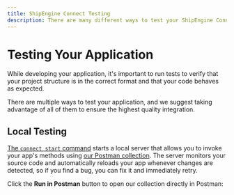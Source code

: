 ```yaml
---
title: ShipEngine Connect Testing
description: There are many different ways to test your ShipEngine Connect app. We provide all the tooling and guidance you need to be confident that your app works correctly.
---
```




Testing Your Application
=============================
While developing your application, it's important to run tests to verify that your project structure is in the correct format and that your code behaves as expected.

There are multiple ways to test your application, and we suggest taking advantage of all of them to ensure the highest quality integration.

Local Testing
-----------------------------

[The `connect start` command](./../cli.mdx#run-your-app-locally) starts a local server that allows you to invoke your app's methods using [our Postman collection](https://documenter.getpostman.com/view/12340335/T1LPBRJk?version=latest). The server monitors your source code and automatically reloads your app whenever changes are detected, so if you find a bug, you can fix it and immediately retry.

<p>
  Click the <b>Run in Postman</b> button to open our collection directly in Postman: &nbsp;&nbsp;
  <span className={`${styles.runInPostman} postman-run-button`} data-postman-action="collection/import" data-postman-var-1="12340335-39b1c68e-b79c-4d34-9512-ca9a7cdf1341-T1LPBRJk" data-postman-var-2="latest"></span>
  <script type="text/javascript" dangerouslySetInnerHTML={{ __html: `
    (function (p,o,s,t,m,a,n) {
      !p[s] && (p[s] = function () { (p[t] || (p[t] = [])).push(arguments); });
      !o.getElementById(s+t) && o.getElementsByTagName("head")[0].appendChild((
        (n = o.createElement("script")),
        (n.id = s+t), (n.async = 1), (n.src = m), n
      ));
    }(window, document, "_pm", "PostmanRunObject", "https://run.pstmn.io/button.js"));
  `}}/>
</p>

> **PRO TIP:** You can use the [VSCode debugger](https://code.visualstudio.com/docs/editor/debugging) to set breakpoints, step through your code line-by-line, and inspect variables at runtime. Just press `F5` to start a debug session.

![VSCode debugger](/img/testing/vs-code-debug.png)


### Request Modification
Each request in [our Postman collection](https://documenter.getpostman.com/view/12340335/T1LPBRJk?version=latest) contains sample data that matches the structure expected by one of the methods in your application. We have included placeholder text
in the areas where you will need to provide values.

For example, when running the `Create a shipment` request in the `Carrier Apps` folder, you will need to provide IDs for
`shipment.delivery_service.id` and `shipment.packages[].packaging.id` that are defined in your application.

You may also need to modify the `shipFrom` and `shipTo` properties
to addresses within your service area and ensure that the `shipDateTime` is in the future.

Note that you will likely need to update the properties in the `Connect` request to match the names you used in your [connection form](./../reference/forms.mdx#connection-form-examples).

You can begin running requests in this collection as soon as you have defined the corresponding method, even if it is not fully implemented.
It may be useful to set a breakpoint and examine the structure of the data sent to your method to assist in mapping the input
data to the format expected by your backend service or API.

![Postman screenshot](/img/testing/postman-placeholder.png)


### Authentication

You may have noticed that each request in our Postman collection contains a `transaction` object that contains a `session` property.
Once you are ready for your method to call your backend API or service, you will need to specify authentication information.

#### Postman Variables
Our Postman collection uses variables to persist session data between requests. You can see in the request below that we set the `transaction.session`
property to `{{session}}`. This is the way Postman variables are referenced within request payloads. While it is not valid
JSON at the moment, it will be once Postman renders the request.

![Session variable in Postman](/img/testing/postman-session-variable.png)


You can see and set the value of the variables by editing the collection. Click the ellipses icon next to the collection name
and select `Edit`, then click the `Variables` tab.

![Editing the collection in Postman](/img/testing/variable-menu.png)


When you first import the collection, the `session`
variable will be unset.

![Postman collection variables](/img/testing/postman-empty-vars.png)


When beginning to work with our Postman collection, you should first run the `Connect` request in the `All Apps` folder with valid credentials to create a session. This will then set the `session` variable that is referenced in each of the other requests. Likewise, if you already
have a valid session you wish to use, you can edit the variable directly and skip running the `Connect` request.

![Setting the session variable](/img/testing/postman-set-variable.png)


#### Hardcoded Values
You may wish to hardcode the session data in each of your requests rather than using Postman variables. If so, you will need to run the `Connect`
request with valid credentials and then copy the `transaction.session` value that is returned and update each Postman request to use this value.
Likewise, if you already have a valid session you wish to use, you can skip running the `Connect` request and add the
`session` data directly to the request.

![Using hard-coded values in Postman](/img/testing/postman-transaction.png)

Acceptance Testing
-----------------------------
[The `connect test` command](./../cli.mdx#test-your-app) validates your application against acceptance our test suite. These tests are integration tests that represent real world, end-to-end scenarios.
Rather than calling a single, individual method, these tests may make calls to multiple methods in order to construct a more realistic workflow.


For example, to cancel a shipment, an end user interacting with your application would need to authenticate and create a shipment before cancelling it. Therefore a
single test may authenticate by calling your [`connect` method](./../reference/methods/connect.mdx), create a shipment using your
[`createShipment` method](./../reference/methods/create-shipment.mdx), and then use your [`cancelShipments` method](./../reference/methods/cancel-shipments.mdx) to
cancel the shipment.

These tests execute the entire application, so you won't be able to run this suite until you have finished implementing all the methods
in your application. For this reason, we recommend using the [`connect start` command](#local-testing) to perform testing during iterative development.

Once you have completed development,
this test suite can provide a higher degree of confidence that the application will work as expected when used from within one of our
e-commerce applications since this suite calls your application in the same manner in which it will be used in production.

The acceptance test suite is both customizable and extendable via the [`connect.config.js` file](./config.mdx).

> **INFO:**
> ### What tests are run?
> See the complete lists of tests for [Carrier Apps](../carrier-app/tests/index.mdx) and [Order Apps](../order-app/tests/index.mdx).


Unit Testing
-----------------------------
We recommend that in addition to local and automated tests, we recommend that you also you write unit tests for your application. We don't include any
tooling or impose any restrictions on which tools you can use for writing unit tests. You are free to use any JavaScript tools you are comfortable with,
such as these:

#### [Jest](https://jestjs.io/)
Jest is a batteries-included, zero-configuration test runner that is approachable for beginners, extensible for almost all testing use cases and scalable to large projects.
It includes the test runner, an assertion library, and extensible matchers - everything you need to being writing unit tests.

#### [Mocha](https://mochajs.org/)
Mocha is a feature-rich JavaScript test framework running on Node.js and in the browser. Mocha tests run serially, allowing for flexible and accurate reporting, while mapping uncaught exceptions to the correct test cases.

#### [Chai](https://www.chaijs.com/)
Chai is a Business Driven Development (BDD) / Test Driven Development (TDD) assertion library for node and the browser that can be depaired with any javascript testing framework, such as Mocha.

#### [Sinon](https://sinonjs.org/)
Sinon is a standalone tool that provides test spies, stubs and mocks for JavaScript and works with any unit testing framework.

#### [Nock](https://github.com/nock/nock)
Nock is an HTTP server mocking and expectations library for Node.js. It can be used to test modules that perform HTTP requests in isolation. This can be useful
in mocking out your backend API for unit testing.

### Example
Here's an example unit test suite using [Mocha](https://mochajs.org/) and [Chai](https://www.chaijs.com/) to test [the `createShipment` method](./../reference/methods/create-shipment.mdx).

> **NOTE:** When creating mock parameters for your methods, you only need to populate the properties that you actually use in your code

```javascript
const createShipment = require("../src/methods/create-shipment.js");
const { expect } = require("chai");

describe("createShipment test suite", () => {
  let transaction, shipmentCriteria;

  beforeEach("Create mock parameters", () => {
    transaction = {
      id: "e62eff07-a9f6-4075-80d1-ca4ab788a6fe",
      session: {
        token: "cj8Aro60dfa4abe62erQ07"
      }
    };

    shipmentCriteria = {
      deliveryService: { code: "NXT_DAY" },
      deliveryConfirmatmion: { code: "SIG" },
      shipFrom: {
        name: { given: "John", family: "Doe" },
        addressLines: ["4009 Marathon Blvd"],
        cityLocality: "Austin",
        stateProvince: "TX",
        postalCode: "78756",
        country: "US"
      },
      shipTo: {
        name: { given: "Amanda", family: "Miller" },
        addressLines: ["525 S Winchester Blvd"],
        cityLocality: "San Jose",
        stateProvince: "CA",
        postalCode: "95128",
        country: "US"
      },
      packages: [{
        packaging: { code: "BOX" },
        weight: { ounces: 36 },
        label: {
          format: "pdf",
          size: "4x6"
        }
      }]
    };
  });

  it("should create a shipment without insurance", async () => {
    let shipment = await createShipment(transaction, shipmentCriteria);

    expect(shipment).to.be.an("object");
    expect(shipment.deliveryDateTime).to.be.an.instanceOf(Date);
    expect(shipment.charges).to.be.an("array").with.lengthOf(1);
    expect(shipment.charges[0].type).to.equal("delivery");
    expect(shipment.charges[0].name).to.equal("Delivery Charge");
  });

  it("should create a shipment with insurance", async () => {
    shipmentCriteria.packages[0].insuredValue = { value: 500, currency: "USD" };
    let shipment = await createShipment(transaction, shipmentCriteria);

    expect(shipment).to.be.an("object");
    expect(shipment.deliveryDateTime).to.be.an.instanceOf(Date);
    expect(shipment.charges).to.be.an("array").with.lengthOf(2);
    expect(shipment.charges[0].type).to.equal("delivery");
    expect(shipment.charges[0].name).to.equal("Delivery Charge");
    expect(shipment.charges[1].type).to.equal("insurance");
    expect(shipment.charges[1].name).to.equal("Insurance Cost");
    expect(shipment.packages[0].metadata.isInsured).to.equal(true);
  });
});
```



Live Testing
-----------------------------
Once you have completed local development and testing of your application, you can then [publish](./../publish.mdx) your app to
our development platform where you can perform live testing through one of our e-commerce applications, such as
[ShipStation](https://www.shipstation.com/), before it is promoted to our production platform.

![Adding a carrier in ShipStation](/img/testing/shipstation.png)


<Pager
  prev="./../sandbox.mdx" prevTitle="Sandbox Environments"
  next="./../publish.mdx" nextTitle="Publishing"
/>
